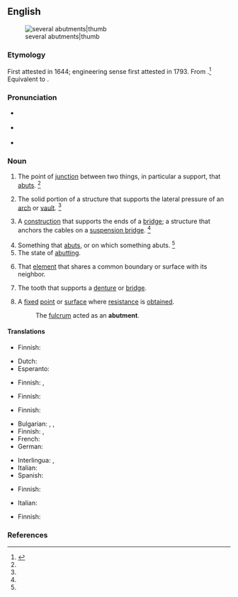==English==
[[Image:Abutments (PSF).png|several abutments|thumb]]

===Etymology===
First attested in 1644; engineering sense first attested in 1793. From {{etyl|fro|en}} {{m|fro|aboutement}}.<ref name=SOED>{{R:SOED5|page=11}}</ref> Equivalent to {{suffix|abut|ment|lang=en}}.

===Pronunciation===
* {{a|RP}} {{IPA|/əˈbʌt.mn̩t/|lang=en}}
* {{a|US}} {{IPA|/əˈbʌt.mn̩t/|lang=en}}
* {{rhymes|ʌtmənt|lang=en}}

===Noun===
{{en-noun}}

# The point of [[junction]] between two things, in particular a support, that [[abut#English|abuts]]. {{defdate|First attested in the mid 17<sup>th</sup> century.}}<ref name=SOED/>
# {{lb|en|engineering|architecture}} The solid portion of a structure that supports the lateral pressure of an [[arch]] or [[vault]]. {{defdate|First attested in the mid 18<sup>th</sup> century.}}<ref name=SOED/>
# {{lb|en|engineering}} A [[construction]] that supports the ends of a [[bridge]]; a structure that anchors the cables on a [[suspension bridge]]. {{defdate|First attested in the mid 18<sup>th</sup> century.}}<ref name=SOED/>
# Something that [[abut]]s, or on which something abuts. {{defdate|First attested in the mid 18<sup>th</sup> century.}}<ref name=SOED/>
# The state of [[abutting]].
# {{lb|en|architecture}} That [[element]] that shares a common boundary or surface with its neighbor.
# {{lb|en|dentistry}} The tooth that supports a [[denture]] or [[bridge]].
# A [[fixed]] [[point]] or [[surface]] where [[resistance]] is [[obtained]].
#: The [[fulcrum]] acted as an '''abutment'''.

====Translations====
{{trans-top|point of junction that abuts}}
* Finnish: {{t|fi|tukipiste}}
{{trans-mid}}
{{trans-bottom}}

{{trans-top|architecture: support for an arch or vault}}
* Dutch: {{t+|nl|steunbeer|m}}
* Esperanto: {{t|eo|abutmento}}
{{trans-mid}}
* Finnish: {{t|fi|tukimuuri}}, {{t|fi|vastikemuuri}}
{{trans-bottom}}

{{trans-top|engineering: support for the ends of a bridge}}
* Finnish: {{t|fi|maatuki}}
{{trans-mid}}
{{trans-bottom}}

{{trans-top|something that abuts, or on which something abuts}}
* Finnish: {{t+|fi|tuki}}
{{trans-mid}}
{{trans-bottom}}

{{trans-top|state of abutting}}
* Bulgarian: {{t+|bg|межда}}, {{t+|bg|граница}}, {{t|bg|допирна точка}}
* Finnish: {{t+|fi|tuki}}, {{t+|fi|tukeminen}}
* French: {{t+|fr|butée}}
* German: {{t|de|Angrenzen|n}}
{{trans-mid}}
* Interlingua: {{t|ia|confinamento}}, {{t|ia|conjuncto}}
* Italian: {{t+|it|rinfianco}}
* Spanish: {{t+|es|estribo|m}}
{{trans-bottom}}

{{trans-top|architecture: element that shares a common boundary or surface with its neighbor}}
{{trans-mid}}
{{trans-bottom}}

{{trans-top|dentistry: tooth that supports a denture or bridge}}
* Finnish: {{t|fi|tukihammas}}
{{trans-mid}}
* Italian: {{t+|it|ponte|m}}
{{trans-bottom}}

{{trans-top|fixed point or surface where resistance is obtained}}
* Finnish: {{t|fi|tukipiste}}
{{trans-mid}}
{{trans-bottom}}

===References===
<references/>